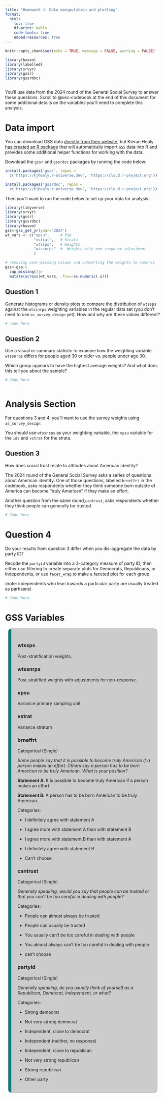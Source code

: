 ```yaml
---
title: "Homework 4: Data manipulation and plotting"
format:
  html:
    toc: true
    df-print: kable
    code-tools: true
    embed-resources: true
---
```


```{=html}
<style>
.qbox {
  background-color: #cccccc; 
  padding: 20px; 
  border: 1px solid #999999; 
  border-left: 10px solid teal; 
  border-radius: 10px;
  margin: 10px;
}

</style>
```

```r

knitr::opts_chunk$set(echo = TRUE, message = FALSE, warning = FALSE)

```

```r
library(haven)
library(labelled)
library(srvyr)
library(gssr)
library(gssrdoc)



```

You'll use data from the 2024 round of the General Social Survey to answer these questions. Scroll to @sec-codebook at the end of this document for some additional details on the variables you'll need to complete this analysis.


# Data import

You can download GSS data [directly from their website](https://gss.norc.org/us/en/gss/get-the-data.html), but Kieran Healy [has created an R package](https://kjhealy.github.io/gssr/) that will automatically import `GSS` data into R and provides some additional helper functions for working with the data.

Download the `gssr` and `gssrdoc` packages by running the code below:

```r
install.packages('gssr', repos =
  c('https://kjhealy.r-universe.dev', 'https://cloud.r-project.org'))

install.packages('gssrdoc', repos =
  c('https://kjhealy.r-universe.dev', 'https://cloud.r-project.org'))

```

Then you'll want to run the code below to set up your data for analysis.

```r
library(tidyverse)
library(srvyr)
library(gssr)
library(gssrdoc)
library(haven)
gss<-gss_get_yr(year='2024')
wt_vars <- c("vpsu",     # PSU
             "vstrat",   # Strata          
             "wtssps",   # Weights
             "wtssnrps"  #  Weights with non-response adjustment
             )   

# removing user-missing values and converting the weights to numeric
gss<-gss|>
  zap_missing()|>
  mutate(across(wt_vars, .fns=~as.numeric(.x)))

```

## Question 1

Generate histograms or density plots to compare the distribution of `wtssps` against the `wtssnrps` weighting variables in the regular data set (you don't need to use `as_survey_design` yet). How and why are these values different?

```r
# code here


```

## Question 2

Use a visual or summary statistic to examine how the weighting variable `wtssnrps` differs for people aged 30 or older vs. people under age 30.

Which group appears to have the highest average weights? And what does this tell you about the sample?

```r
# Code here



```




# Analysis Section

::: {.callout-important}

For questions 3 and 4, you'll want to use the survey weights using `as_survey_design`.

You should use `wtssnrps` as your weighting variable, the `vpsu` variable for the `ids` and `vstrat` for the strata.


:::






## Question 3

How does social trust relate to attitudes about American identity?

The 2024 round of the General Social Survey asks a series of questions about American identity. One of those questions, labeled `brneffrt` in the codebook, asks respondents whether they think someone born outside of America can become "truly American" if they make an effort.

Another question from the same round,`cantrust`, asks respondents whether they think people can generally be trusted.



```r
# Code here


```




# Question 4

Do your results from question 3 differ when you dis-aggregate the data by party ID? 

Recode the `partyid` variable into a 3-category measure of party ID, then either use filtering to create separate plots for Democrats, Republicans, or Independents, or use [`facet_wrap`](https://ggplot2.tidyverse.org/reference/facet_wrap.html?q=facet_wrap#null) to make a faceted plot for each group.

(note: independents who lean towards a particular party are usually treated as partisans)



```r
# Code here


```

# GSS Variables {#sec-codebook}

::: qbox
### **wtssps**

Post-stratification weights.

### **wtssnrps**

Post-stratified weights with adjustments for non-response.

### **vpsu**

Variance primary sampling unit

### **vstrat**

Variance stratum

### **brneffrt**

Categorical (Single)

*Some people say that it is possible to become truly American if a person makes an effort. Others say a person has to be born American to be truly American. What is your position?*

**Statement A**: It is possible to become truly American if a person makes an effort.

**Statement B**: A person has to be born American to be truly American.

Categories:

-   I definitely agree with statement A

-   I agree more with statement A than with statement B

-   I agree more with statement B than with statement A

-   I definitely agree with statement B

-   Can't choose

### **cantrust**

Categorical (Single)

*Generally speaking, would you say that people can be trusted or that you can't be too careful in dealing with people?*

Categories:

-   People can almost always be trusted

-   People can usually be trusted

-   You usually can't be too careful in dealing with people

-   You almost always can't be too careful in dealing with people

-   can't choose

### **partyid**

Categorical (Single)

*Generally speaking, do you usually think of yourself as a Republican, Democrat, Independent, or what?*

Categories:

-   Strong democrat

-   Not very strong democrat

-   Independent, close to democrat

-   Independent (neither, no response)

-   Independent, close to republican

-   Not very strong republican

-   Strong republican

-   Other party
:::
